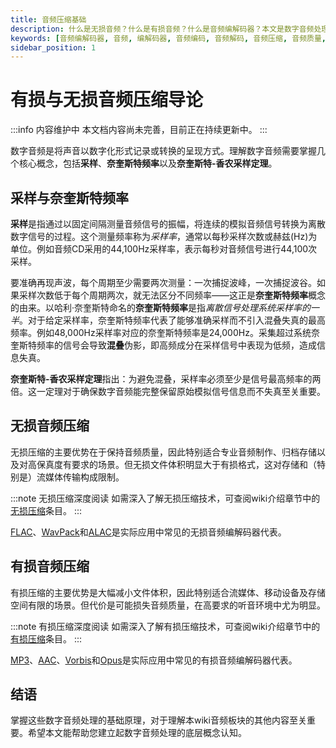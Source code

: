 ```yaml
---
title: 音频压缩基础
description: 什么是无损音频？什么是有损音频？什么是音频编解码器？本文是数字音频处理的入门指南。
keywords: [音频编解码器, 音频, 编解码器, 音频编码, 音频解码, 音频压缩, 音频质量, 音频格式, 音频文件格式, 音频文件, 音频文件类型, 音频文件扩展名]
sidebar_position: 1
---
```


# 有损与无损音频压缩导论

:::info 内容维护中
本文档内容尚未完善，目前正在持续更新中。
:::

数字音频是将声音以数字化形式记录或转换的呈现方式。理解数字音频需要掌握几个核心概念，包括**采样**、**奈奎斯特频率**以及**奈奎斯特-香农采样定理**。

## 采样与奈奎斯特频率

**采样**是指通过以固定间隔测量音频信号的振幅，将连续的模拟音频信号转换为离散数字信号的过程。这个测量频率称为*采样率*，通常以每秒采样次数或赫兹(Hz)为单位。例如音频CD采用的44,100Hz采样率，表示每秒对音频信号进行44,100次采样。

要准确再现声波，每个周期至少需要两次测量：一次捕捉波峰，一次捕捉波谷。如果采样次数低于每个周期两次，就无法区分不同频率——这正是**奈奎斯特频率**概念的由来。以哈利·奈奎斯特命名的**奈奎斯特频率**是指*离散信号处理系统采样率的一半*。对于给定采样率，奈奎斯特频率代表了能够准确采样而不引入混叠失真的最高频率。例如48,000Hz采样率对应的奈奎斯特频率是24,000Hz。采集超过系统奈奎斯特频率的信号会导致**混叠**伪影，即高频成分在采样信号中表现为低频，造成信息失真。

**奈奎斯特-香农采样定理**指出：为避免混叠，采样率必须至少是信号最高频率的两倍。这一定理对于确保数字音频能完整保留原始模拟信号信息而不失真至关重要。

## 无损音频压缩

无损压缩的主要优势在于保持音频质量，因此特别适合专业音频制作、归档存储以及对高保真度有要求的场景。但无损文件体积明显大于有损格式，这对存储和（特别是）流媒体传输构成限制。

:::note 无损压缩深度阅读
如需深入了解无损压缩技术，可查阅wiki介绍章节中的[无损压缩](../introduction/lossless.mdx)条目。
:::

[FLAC](./FLAC.mdx)、[WavPack](./WavPack.mdx)和[ALAC](./ALAC.mdx)是实际应用中常见的无损音频编解码器代表。

## 有损音频压缩

有损压缩的主要优势是大幅减小文件体积，因此特别适合流媒体、移动设备及存储空间有限的场景。但代价是可能损失音频质量，在高要求的听音环境中尤为明显。

:::note 有损压缩深度阅读
如需深入了解有损压缩技术，可查阅wiki介绍章节中的[有损压缩](../introduction/lossy.mdx)条目。
:::

[MP3](./MP3.mdx)、[AAC](./AAC.mdx)、[Vorbis](./Vorbis.mdx)和[Opus](./Opus.mdx)是实际应用中常见的有损音频编解码器代表。

## 结语

掌握这些数字音频处理的基础原理，对于理解本wiki音频板块的其他内容至关重要。希望本文能帮助您建立起数字音频处理的底层概念认知。
